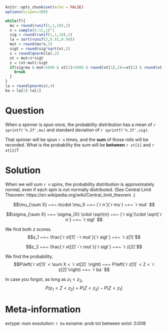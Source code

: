 ```r
knitr::opts_chunk$set(echo = FALSE)
options(scipen=100)

while(T){
  mu = round(runif(1,1,10),2)
  n = sample(5:12,1)^2
  sig = round(runif(1,1,10),2)
  la = sort(runif(2,0.01,0.99))
  mut = round(mu*n,2)
  sigt = round(sig*sqrt(n),2)
  z = round(qnorm(la),2)
  xt = mut+z*sigt
  z = (xt-mut)/sigt
  if(sig<mu & mut<1000 & xt[2]<1000 & round(xt[1],2)==xt[1] & round(xt[2],2)==xt[2] & round(z[1],2)==z[1] & round(z[2],2)==z[2] & abs(z[1]-z[2])>0.5){
    break
  }
}
la = round(pnorm(z),4)
ba = la[2]-la[1]
```

Question
========

When a spinner is spun once, the probability distribution has a mean of `r sprintf('%.2f',mu)` and standard deviation of `r sprintf('%.2f',sig)`.

That spinner will be spun `r n` times, and the **sum** of those rolls will be recorded. What is the probability the sum will be **between** `r xt[1]` and `r xt[2]`?


Solution
========

When we will sum `r n` spins, the probability distribution is approximately normal, even if each spin is not normally distributed. (See Central Limit Theorem: https://en.wikipedia.org/wiki/Central_limit_theorem .)

$$\mu_{\sum X} ~=~ n\cdot \mu_X ~=~ (`r n`)(`r mu`) ~=~ `r mut` $$

$$\sigma_{\sum X} ~=~ \sigma_{X} \cdot \sqrt{n} ~=~ (`r sig`)\cdot \sqrt{`r n`} ~=~ `r sigt` $$

We find both $z$ scores.
$$z_1 ~=~ \frac{`r xt[1]`-`r mut`}{`r sigt`} ~=~ `r z[1]`$$

$$z_2 ~=~ \frac{`r xt[2]`-`r mut`}{`r sigt`} ~=~ `r z[2]`$$

We find the probability.
$$P\left(`r xt[1]` < \sum X < `r xt[2]` \right) ~=~ P\left(`r z[1]` < Z < `r z[2]`\right) ~=~ `r ba` $$

In case you forgot, as long as $z_1<z_2$,
$$P(z_1 < Z < z_2) ~=~ P(Z<z_2) - P(Z<z_1) $$


Meta-information
================
extype: num
exsolution: `r ba`
exname: prob tot between
extol: 0.008

